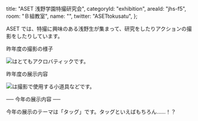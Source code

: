 
  title: "ASET 浅野学園特撮研究会",
  categoryId: "exhibition",
  areaId: "jhs-f5",
  room: "Ｂ組教室",
  name: "",
  twitter: "ASETtokusatu",
};

ASET では、特撮に興味のある浅野生が集まって、研究をしたりアクションの撮影をしたりしています。

昨年度の撮影の様子

<Image
  src="aset/shooting.jpeg"
  alt="はとてもアクロバティックです。"
  layout="fill"
/>

昨年度の展示内容

<Image
  src="aset/exhibition.jpeg"
  alt="は撮影で使用する小道具などです。"
  layout="fill"
/>

── 今年の展示内容 ──

今年の展示のテーマは「タッグ」です。タッグといえばもちろん......！？

